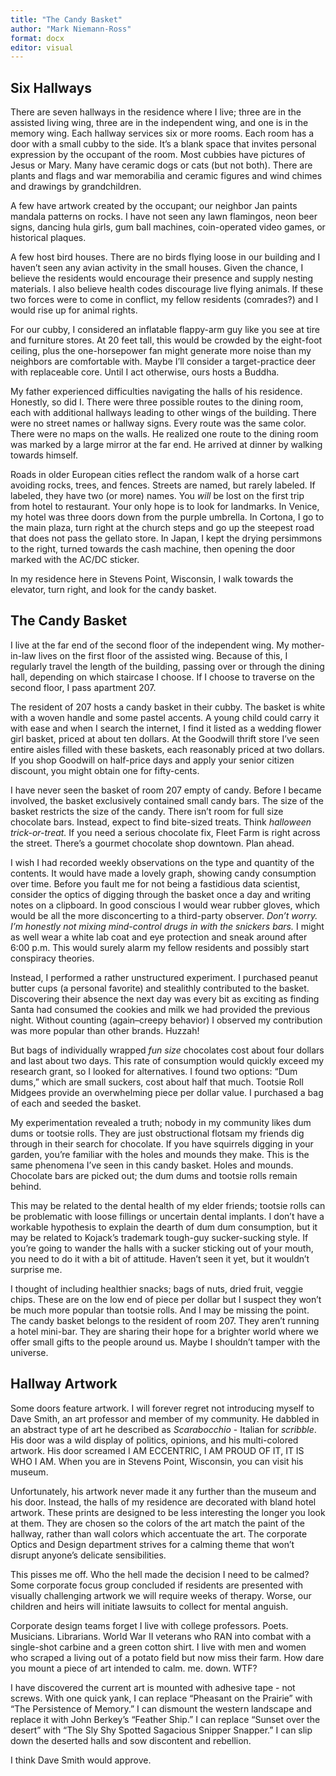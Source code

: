 ```yaml
---
title: "The Candy Basket"
author: "Mark Niemann-Ross"
format: docx
editor: visual
---
```


## Six Hallways

There are seven hallways in the residence where I live; three are in the assisted living wing, three are in the independent wing, and one is in the memory wing. Each hallway services six or more rooms. Each room has a door with a small cubby to the side. It's a blank space that invites personal expression by the occupant of the room. Most cubbies have pictures of Jesus or Mary. Many have ceramic dogs or cats (but not both). There are plants and flags and war memorabilia and ceramic figures and wind chimes and drawings by grandchildren.

A few have artwork created by the occupant; our neighbor Jan paints mandala patterns on rocks. I have not seen any lawn flamingos, neon beer signs, dancing hula girls, gum ball machines, coin-operated video games, or historical plaques.

A few host bird houses. There are no birds flying loose in our building and I haven't seen any avian activity in the small houses. Given the chance, I believe the residents would encourage their presence and supply nesting materials. I also believe health codes discourage live flying animals. If these two forces were to come in conflict, my fellow residents (comrades?) and I would rise up for animal rights.

For our cubby, I considered an inflatable flappy-arm guy like you see at tire and furniture stores. At 20 feet tall, this would be crowded by the eight-foot ceiling, plus the one-horsepower fan might generate more noise than my neighbors are comfortable with. Maybe I'll consider a target-practice deer with replaceable core. Until I act otherwise, ours hosts a Buddha.

My father experienced difficulties navigating the halls of his residence. Honestly, so did I. There were three possible routes to the dining room, each with additional hallways leading to other wings of the building. There were no street names or hallway signs. Every route was the same color. There were no maps on the walls. He realized one route to the dining room was marked by a large mirror at the far end. He arrived at dinner by walking towards himself.

Roads in older European cities reflect the random walk of a horse cart avoiding rocks, trees, and fences. Streets are named, but rarely labeled. If labeled, they have two (or more) names. You *will* be lost on the first trip from hotel to restaurant. Your only hope is to look for landmarks. In Venice, my hotel was three doors down from the purple umbrella. In Cortona, I go to the main plaza, turn right at the church steps and go up the steepest road that does not pass the gellato store. In Japan, I kept the drying persimmons to the right, turned towards the cash machine, then opening the door marked with the AC/DC sticker.

In my residence here in Stevens Point, Wisconsin, I walk towards the elevator, turn right, and look for the candy basket.

## The Candy Basket

I live at the far end of the second floor of the independent wing. My mother-in-law lives on the first floor of the assisted wing. Because of this, I regularly travel the length of the building, passing over or through the dining hall, depending on which staircase I choose. If I choose to traverse on the second floor, I pass apartment 207.

The resident of 207 hosts a candy basket in their cubby. The basket is white with a woven handle and some pastel accents. A young child could carry it with ease and when I search the internet, I find it listed as a wedding flower girl basket, priced at about ten dollars. At the Goodwill thrift store I've seen entire aisles filled with these baskets, each reasonably priced at two dollars. If you shop Goodwill on half-price days and apply your senior citizen discount, you might obtain one for fifty-cents.

I have never seen the basket of room 207 empty of candy. Before I became involved, the basket exclusively contained small candy bars. The size of the basket restricts the size of the candy. There isn't room for full size chocolate bars. Instead, expect to find bite-sized treats. Think *halloween trick-or-treat.* If you need a serious chocolate fix, Fleet Farm is right across the street. There's a gourmet chocolate shop downtown. Plan ahead.

I wish I had recorded weekly observations on the type and quantity of the contents. It would have made a lovely graph, showing candy consumption over time. Before you fault me for not being a fastidious data scientist, consider the optics of digging through the basket once a day and writing notes on a clipboard. In good conscious I would wear rubber gloves, which would be all the more disconcerting to a third-party observer. *Don't worry. I'm honestly not mixing mind-control drugs in with the snickers bars.* I might as well wear a white lab coat and eye protection and sneak around after 6:00 p.m. This would surely alarm my fellow residents and possibly start conspiracy theories.

Instead, I performed a rather unstructured experiment. I purchased peanut butter cups (a personal favorite) and stealithly contributed to the basket. Discovering their absence the next day was every bit as exciting as finding Santa had consumed the cookies and milk we had provided the previous night. Without counting (again--creepy behavior) I observed my contribution was more popular than other brands. Huzzah!

But bags of individually wrapped *fun size* chocolates cost about four dollars and last about two days. This rate of consumption would quickly exceed my research grant, so I looked for alternatives. I found two options: "Dum dums," which are small suckers, cost about half that much. Tootsie Roll Midgees provide an overwhelming piece per dollar value. I purchased a bag of each and seeded the basket.

My experimentation revealed a truth; nobody in my community likes dum dums or tootsie rolls. They are just obstructional flotsam my friends dig through in their search for chocolate. If you have squirrels digging in your garden, you're familiar with the holes and mounds they make. This is the same phenomena I've seen in this candy basket. Holes and mounds. Chocolate bars are picked out; the dum dums and tootsie rolls remain behind.

This may be related to the dental health of my elder friends; tootsie rolls can be problematic with loose fillings or uncertain dental implants. I don't have a workable hypothesis to explain the dearth of dum dum consumption, but it may be related to Kojack's trademark tough-guy sucker-sucking style. If you're going to wander the halls with a sucker sticking out of your mouth, you need to do it with a bit of attitude. Haven't seen it yet, but it wouldn't surprise me.

I thought of including healthier snacks; bags of nuts, dried fruit, veggie chips. These are on the low end of piece per dollar but I suspect they won't be much more popular than tootsie rolls. And I may be missing the point. The candy basket belongs to the resident of room 207. They aren't running a hotel mini-bar. They are sharing their hope for a brighter world where we offer small gifts to the people around us. Maybe I shouldn't tamper with the universe.

## Hallway Artwork

Some doors feature artwork. I will forever regret not introducing myself to Dave Smith, an art professor and member of my community. He dabbled in an abstract type of art he described as *Scarabocchio* - Italian for *scribble*. His door was a wild display of politics, opinions, and his multi-colored artwork. His door screamed I AM ECCENTRIC, I AM PROUD OF IT, IT IS WHO I AM. When you are in Stevens Point, Wisconsin, you can visit his museum.

Unfortunately, his artwork never made it any further than the museum and his door. Instead, the halls of my residence are decorated with bland hotel artwork. These prints are designed to be less interesting the longer you look at them. They are chosen so the colors of the art match the paint of the hallway, rather than wall colors which accentuate the art. The corporate Optics and Design department strives for a calming theme that won't disrupt anyone's delicate sensibilities. 

This pisses me off. Who the hell made the decision I need to be calmed? Some corporate focus group concluded if residents are presented with visually challenging artwork we will require weeks of therapy. Worse, our children and heirs will initiate lawsuits to collect for mental anguish. 

Corporate design teams forget I live with college professors. Poets. Musicians. Librarians. World War II veterans who RAN into combat with a single-shot carbine and a green cotton shirt. I live with men and women who scraped a living out of a potato field but now miss their farm. How dare you mount a piece of art intended to calm. me. down. WTF?

I have discovered the current art is mounted with adhesive tape - not screws. With one quick yank, I can replace "Pheasant on the Prairie" with "The Persistence of Memory." I can dismount the western landscape and replace it with John Berkey's "Feather Ship." I can replace "Sunset over the desert" with "The Sly Shy Spotted Sagacious Snipper Snapper." I can slip down the deserted halls and sow discontent and rebellion.

I think Dave Smith would approve.
